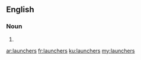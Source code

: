 ==English==

===Noun===
{{head|en|plural}}

# {{plural of|launcher|lang=en|nocat=1}}

[[ar:launchers]]
[[fr:launchers]]
[[ku:launchers]]
[[my:launchers]]